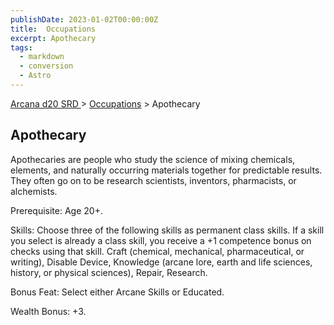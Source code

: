 ```yaml
---
publishDate: 2023-01-02T00:00:00Z
title:  Occupations
excerpt: Apothecary
tags:
  - markdown
  - conversion
  - Astro
---
```


[ Arcana d20 SRD ](/#arcanaD20) > [ Occupations](arcana-d20-srd-occupations-index) > Apothecary

##  Apothecary

Apothecaries are people who study the science of mixing chemicals, elements,
and naturally occurring materials together for predictable results. They often
go on to be research scientists, inventors, pharmacists, or alchemists.

Prerequisite: Age 20+.

Skills: Choose three of the following skills as permanent class skills. If a
skill you select is already a class skill, you receive a +1 competence bonus
on checks using that skill. Craft (chemical, mechanical, pharmaceutical, or
writing), Disable Device, Knowledge (arcane lore, earth and life sciences,
history, or physical sciences), Repair, Research.

Bonus Feat: Select either Arcane Skills or Educated.

Wealth Bonus: +3.

